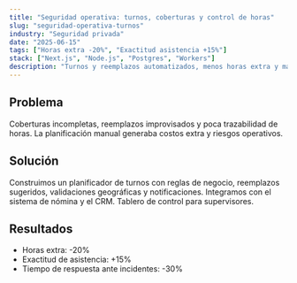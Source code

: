 ```yaml
---
title: "Seguridad operativa: turnos, coberturas y control de horas"
slug: "seguridad-operativa-turnos"
industry: "Seguridad privada"
date: "2025-06-15"
tags: ["Horas extra -20%", "Exactitud asistencia +15%"]
stack: ["Next.js", "Node.js", "Postgres", "Workers"]
description: "Turnos y reemplazos automatizados, menos horas extra y mayor control."
---
```


## Problema
Coberturas incompletas, reemplazos improvisados y poca trazabilidad de horas. La planificación manual generaba costos extra y riesgos operativos.

## Solución
Construimos un planificador de turnos con reglas de negocio, reemplazos sugeridos, validaciones geográficas y notificaciones. Integramos con el sistema de nómina y el CRM. Tablero de control para supervisores.

## Resultados
- Horas extra: -20%
- Exactitud de asistencia: +15%
- Tiempo de respuesta ante incidentes: -30%


